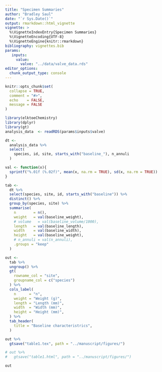```yaml
---
title: "Specimen Summaries"
author: "Bradley Saul"
date: "`r Sys.Date()`"
output: rmarkdown::html_vignette
vignette: >
  %\VignetteIndexEntry{Specimen Summaries}
  %\VignetteEncoding{UTF-8}
  %\VignetteEngine{knitr::rmarkdown}
bibliography: vignettes.bib
params: 
   inputs: 
     value: 
       valve: "../data/valve_data.rds"
editor_options: 
  chunk_output_type: console
---
```


```r
knitr::opts_chunk$set(
  collapse = TRUE,
  comment = "#>",
  echo    = FALSE,
  message = FALSE
)
```


```r
library(elktoeChemistry)
library(dplyr)
library(gt)
analysis_data  <- readRDS(params$inputs$valve)
```

```r
dt <-
  analysis_data %>%
  select(
    species, id, site, starts_with("baseline_"), n_annuli
  )
```
```r

val <- function(x){
  sprintf("%.01f (%.02f)", mean(x, na.rm = TRUE), sd(x, na.rm = TRUE))
}

tab <- 
  dt %>%
  select(species, site, id, starts_with("baseline")) %>%
  distinct() %>%
  group_by(species, site) %>%
  summarise(
    n        = n(),
    weight   = val(baseline_weight),
    # volume   = val(baseline_volume/1000),
    length   = val(baseline_length),
    width    = val(baseline_width),
    height   = val(baseline_weight),
    # n_annuli = val(n_annuli),
    .groups = "keep"
  )

out <- 
  tab %>%
  ungroup() %>%
  gt(
    rowname_col = "site",
    groupname_col = c("species")
  ) %>%
  cols_label(
    n      = "n",
    weight = "Weight (g)",
    length = "Length (mm)",
    width  = "Width (mm)",
    height = "Height (mm)",
  ) %>%
  tab_header(
    title = "Baseline characteristrics",
  )
```

```r
out %>%
  gtsave("table1.tex", path = "../manuscript/figures/")

# out %>%
#   gtsave("table1.html", path = "../manuscript/figures/")
```

```r
out
```



